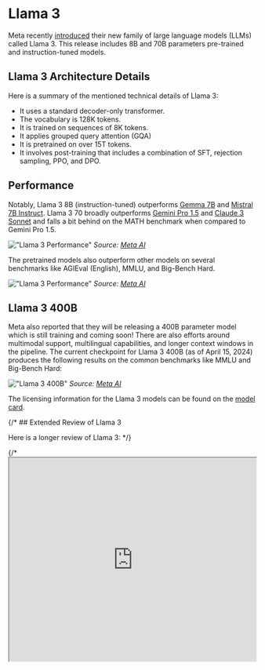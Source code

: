 # Llama 3


Meta recently [introduced](https://llama.meta.com/llama3/) their new family of large language models (LLMs) called Llama 3. This release includes 8B and 70B parameters pre-trained and instruction-tuned models. 

## Llama 3 Architecture Details 

Here is a summary of the mentioned technical details of Llama 3:

- It uses a standard decoder-only transformer.
- The vocabulary is 128K tokens.
- It is trained on sequences of 8K tokens.
- It applies grouped query attention (GQA)
- It is pretrained on over 15T tokens.
- It involves post-training that includes a combination of SFT, rejection sampling, PPO, and DPO.

## Performance

Notably, Llama 3 8B (instruction-tuned) outperforms [Gemma 7B](https://promptingguide.agie.ai/models/gemma) and [Mistral 7B Instruct](https://promptingguide.agie.ai/models/mistral-7b). Llama 3 70 broadly outperforms [Gemini Pro 1.5](https://promptingguide.agie.ai/models/gemini-pro) and [Claude 3 Sonnet](https://promptingguide.agie.ai/models/claude-3) and falls a bit behind on the MATH benchmark when compared to Gemini Pro 1.5.

!["Llama 3 Performance"](../../img/llama3/llama-instruct-performance.png)
*Source: [Meta AI](https://ai.meta.com/blog/meta-llama-3/)*

The pretrained models also outperform other models on several benchmarks like AGIEval (English), MMLU, and Big-Bench Hard.

!["Llama 3 Performance"](../../img/llama3/llama3-pretrained-results.png)
*Source: [Meta AI](https://ai.meta.com/blog/meta-llama-3/)*

## Llama 3 400B

Meta also reported that they will be releasing a 400B parameter model which is still training and coming soon! There are also efforts around multimodal support, multilingual capabilities, and longer context windows in the pipeline. The current checkpoint for Llama 3 400B (as of April 15, 2024) produces the following results on the common benchmarks like MMLU and Big-Bench Hard:

!["Llama 3 400B"](../../img/llama3/llama-400b.png)
*Source: [Meta AI](https://ai.meta.com/blog/meta-llama-3/)*

The licensing information for the Llama 3 models can be found on the [model card](https://github.com/meta-llama/llama3/blob/main/MODEL_CARD.md).

{/* ## Extended Review of Llama 3

Here is a longer review of Llama 3: */}

{/*<iframe width="100%"
  height="415px"
  src="https://www.youtube.com/embed/h2aEmciRd6U?si=m7-xXu5IWpB-6mE0" allow="accelerometer; autoplay; clipboard-write; encrypted-media; gyroscope; picture-in-picture"
  allowFullScreen
  />
*/}